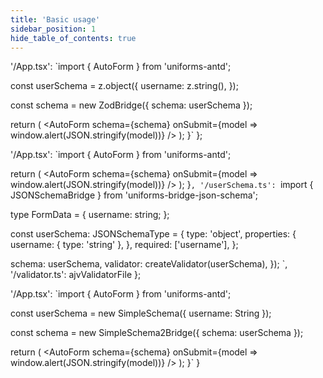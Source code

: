 ```yaml
---
title: 'Basic usage'
sidebar_position: 1
hide_table_of_contents: true
---
```



  '/App.tsx': `import { AutoForm } from 'uniforms-antd';

const userSchema = z.object({
  username: z.string(),
});

const schema = new ZodBridge({ schema: userSchema });

  return (
    <AutoForm
      schema={schema}
      onSubmit={model => window.alert(JSON.stringify(model))}
    />
  );
}`
};

  '/App.tsx': `import { AutoForm } from 'uniforms-antd';

  return (
    <AutoForm
      schema={schema}
      onSubmit={model => window.alert(JSON.stringify(model))}
    />
  );
}`,
  '/userSchema.ts': `import { JSONSchemaBridge } from 'uniforms-bridge-json-schema';

type FormData = {
  username: string;
};

const userSchema: JSONSchemaType<FormData> = {
  type: 'object',
  properties: {
    username: { type: 'string' },
  },
  required: ['username'],
};

  schema: userSchema,
  validator: createValidator(userSchema),
});
`,
  '/validator.ts': ajvValidatorFile
};

  '/App.tsx': `import { AutoForm } from 'uniforms-antd';

const userSchema = new SimpleSchema({
  username: String
});

const schema = new SimpleSchema2Bridge({ schema: userSchema });

  return (
    <AutoForm
      schema={schema}
      onSubmit={model => window.alert(JSON.stringify(model))}
    />
  );
}`
}

<CodeEditorBridgesTabs zod={zod} json={json} simple={simple} />
